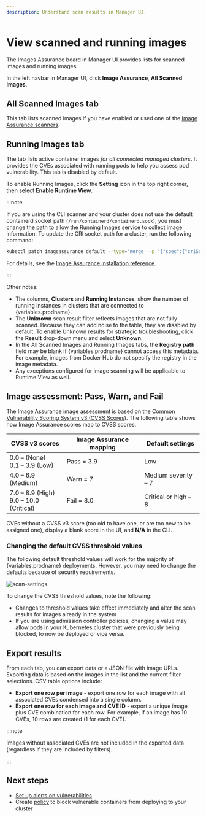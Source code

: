 ```yaml
---
description: Understand scan results in Manager UI.
---
```


# View scanned and running images

The Images Assurance board in Manager UI provides lists for scanned images and running images.

In the left navbar in Manager UI, click **Image Assurance**, **All Scanned Images**.

## All Scanned Images tab

This tab lists scanned images if you have enabled or used one of the [Image Assurance scanners](./scanners/overview).

## Running Images tab

The tab lists active container images *for all connected managed clusters*. It provides the CVEs associated with running pods to help you assess pod vulnerability. This tab is disabled by default.

To enable Running Images, click the **Setting** icon in the top right corner, then select **Enable Runtime View**.

:::note

If you are using the CLI scanner and your cluster does not use the default containerd socket path (`/run/containerd/containerd.sock`), you must change the path to allow the Running Images service to collect image information. To update the CRI socket path for a cluster, run the following command:

```bash
kubectl patch imageassurance default --type='merge' -p '{"spec":{"criSocketPath":"<path-to-cri-socket>"}}'
```
For details, see the [Image Assurance installation reference](../reference/installation/ia-api.mdx#image-assurance.operator.tigera.io/v1.ImageAssuranceSpec).

:::

Other notes:

- The columns, **Clusters** and **Running Instances**, show the number of running instances in clusters that are connected to {variables.prodname}.
- The **Unknown** scan result filter reflects images that are not fully scanned. Because they can add noise to the table, they are disabled by default. To enable Unknown results for strategic troubleshooting, click the **Result** drop-down menu and select **Unknown**.
- In the All Scanned Images and Running Images tabs, the **Registry path** field may be blank if {variables.prodname} cannot access this metadata. For example, images from Docker Hub do not specify the registry in the image metadata.
- Any exceptions configured for image scanning will be applicable to Runtime View as well. 

## Image assessment: Pass, Warn, and Fail

The Image Assurance image assessment is based on the [Common Vulnerability Scoring System v3 (CVSS Scores)](https://nvd.nist.gov/vuln-metrics/cvss/v3-calculator). The following table shows how Image Assurance scores map to CVSS scores.

| CVSS v3 scores                              | Image Assurance mapping | Default settings     |
| ------------------------------------------- | ----------------------- | -------------------- |
| 0.0 – (None)<br />0.1 – 3.9 (Low)           | Pass = 3.9              | Low                  |
| 4.0 – 6.9 (Medium)                          | Warn = 7                | Medium severity – 7  |
| 7.0 – 8.9 (High)<br />9.0 – 10.0 (Critical) | Fail = 8.0              | Critical or high – 8 |

CVEs without a CVSS v3 score (too old to have one, or are too new to be assigned one), display a blank score in the UI, and **N/A** in the CLI.

### Changing the default CVSS threshold values

The following default threshold values will work for the majority of {variables.prodname} deployments. However, you may need to change the defaults because of security requirements.

![scan-settings](/img/calico-cloud/scan-settings.png)

To change the CVSS threshold values, note the following:

- Changes to threshold values take effect immediately and alter the scan results for images already in the system
- If you are using admission controller policies, changing a value may allow pods in your Kubernetes cluster that were previously being blocked, to now be deployed or vice versa.

## Export results

From each tab, you can export data or a JSON file with image URLs. Exporting data is based on the images in the list and the current filter selections. CSV table options include:

- **Export one row per image** - export one row for each image with all associated CVEs condensed into a single column.
- **Export one row for each image and CVE ID** - export a unique image plus CVE combination for each row. For example, if an image has 10 CVEs, 10 rows are created (1 for each CVE).

:::note

Images without associated CVEs are not included in the exported data (regardless if they are included by filters).

:::

## Next steps

- [Set up alerts on vulnerabilities](set-up-alerts.mdx)
- Create [policy](install-the-admission-controller.mdx) to block vulnerable containers from deploying to your cluster